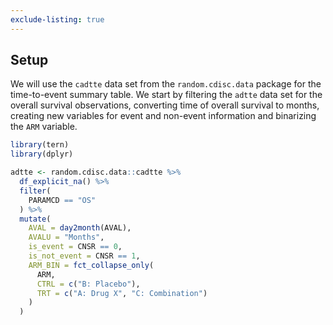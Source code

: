 ```yaml
---
exclude-listing: true
---
```


## Setup

We will use the `cadtte` data set from the `random.cdisc.data` package for the time-to-event summary table.
We start by filtering the `adtte` data set for the overall survival observations, converting time of overall survival to months, creating new variables for event and non-event information and binarizing the `ARM` variable.

```r
library(tern)
library(dplyr)

adtte <- random.cdisc.data::cadtte %>%
  df_explicit_na() %>%
  filter(
    PARAMCD == "OS"
  ) %>%
  mutate(
    AVAL = day2month(AVAL),
    AVALU = "Months",
    is_event = CNSR == 0,
    is_not_event = CNSR == 1,
    ARM_BIN = fct_collapse_only(
      ARM,
      CTRL = c("B: Placebo"),
      TRT = c("A: Drug X", "C: Combination")
    )
  )
```
